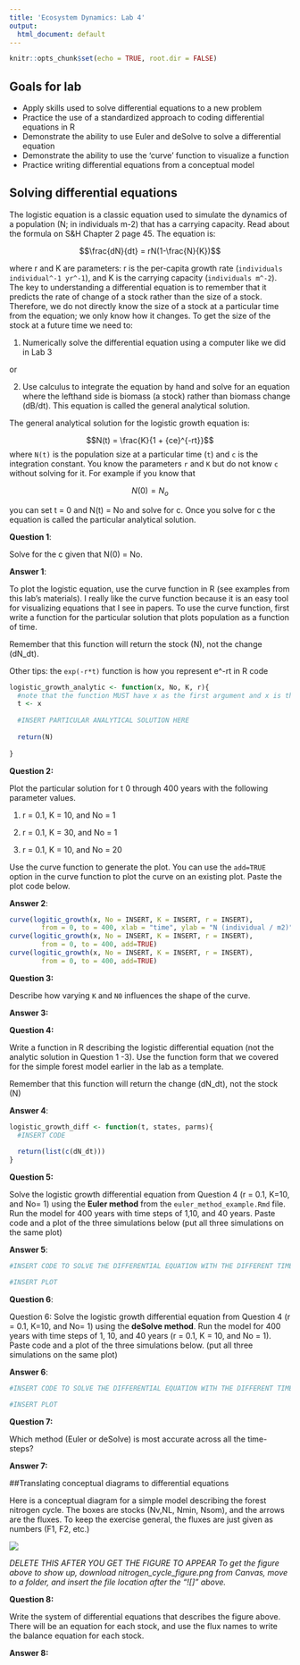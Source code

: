 ```yaml
---
title: 'Ecosystem Dynamics: Lab 4'
output:
  html_document: default
---
```


```r
knitr::opts_chunk$set(echo = TRUE, root.dir = FALSE)
```

## Goals for lab

-	Apply skills used to solve differential equations to a new problem
-	Practice the use of a standardized approach to coding differential equations in R
-	Demonstrate the ability to use Euler and deSolve to solve a differential equation
-	Demonstrate the ability to use the ‘curve’ function to visualize a function
-	Practice writing differential equations from a conceptual model

## Solving differential equations

The logistic equation is a classic equation used to simulate the dynamics of a population (N; in individuals m-2) that has a carrying capacity.  Read about the formula on S&H Chapter 2 page 45.  The equation is:

$$\frac{dN}{dt} = rN(1-\frac{N}{K})$$

where r and K are parameters: r is the per-capita growth rate (`individuals individual^-1 yr^-1`), and K is the carrying capacity (`individuals m^-2`).  The key to understanding a differential equation is to remember that it predicts the rate of change of a stock rather than the size of a stock.  Therefore, we do not directly know the size of a stock at a particular time from the equation; we only know how it changes.  To get the size of the stock at a future time we need to:

1) Numerically solve the differential equation using a computer like we did in Lab 3

or 

2) Use calculus to integrate the equation by hand and solve for an equation where the lefthand side is biomass (a stock) rather than biomass change (dB/dt).  This equation is called the general analytical solution.

The general analytical solution for the logistic growth equation is:

$$N(t) = \frac{K}{1 + {ce}^{-rt}}$$
where `N(t)` is the population size at a particular time (`t`) and `c` is the integration constant.  You know the parameters `r` and `K` but do not know `c` without solving for it.  For example if you know that 

$$N(0) = {N_{o}}$$

you can set t = 0 and N(t) = No and solve for c.  Once you solve for c the equation is called the particular analytical solution.

**Question 1**: 

Solve for the c given that N(0) = No.

**Answer 1**:

To plot the logistic equation, use the curve function in R (see examples from this lab's materials).  I really like the curve function because it is an easy tool for visualizing equations that I see in papers.  To use the curve function, first write a function for the particular solution that plots population as a function of time.

Remember that this function will return the stock (N), not the change (dN_dt).

Other tips:  the `exp(-r*t)` function is how you represent e^-rt in R code

```r
logistic_growth_analytic <- function(x, No, K, r){
  #note that the function MUST have x as the first argument and x is the thing that R will vary to make the curve.  I always convert the x to the variable that it represents in the code (in this case, the variable t)
  t <- x
  
  #INSERT PARTICULAR ANALYTICAL SOLUTION HERE
  
  return(N)
  
}
```

**Question 2:** 

Plot the particular solution for t 0 through 400 years with the following parameter values.

1)  r = 0.1, K = 10, and No = 1

2)  r = 0.1, K = 30, and No = 1

3)  r = 0.1, K = 10, and No = 20

Use the curve function to generate the plot.  You can use the `add=TRUE` option in the curve function to plot the curve on an existing plot.  Paste the plot code below.

**Answer 2**:

```r
curve(logitic_growth(x, No = INSERT, K = INSERT, r = INSERT), 
        from = 0, to = 400, xlab = "time", ylab = "N (individual / m2)")
curve(logitic_growth(x, No = INSERT, K = INSERT, r = INSERT), 
        from = 0, to = 400, add=TRUE)
curve(logitic_growth(x, No = INSERT, K = INSERT, r = INSERT), 
        from = 0, to = 400, add=TRUE)
```

**Question 3:** 

Describe how varying `K` and `N0` influences the shape of the curve.

**Answer 3:**

**Question 4:** 

Write a function in R describing the logistic differential equation (not the analytic solution in Question 1 -3).  Use the function form that we covered for the simple forest model earlier in the lab as a template.  

Remember that this function will return the change (dN_dt), not the stock (N)

**Answer 4**:
```r
logistic_growth_diff <- function(t, states, parms){
  #INSERT CODE
  
  return(list(c(dN_dt)))
}

```

**Question 5:** 

Solve the logistic growth differential equation from Question 4 (r = 0.1, K=10, and No= 1) using the **Euler method** from the `euler_method_example.Rmd` file.  Run the model for 400 years with time steps of 1,10, and 40 years.  Paste code and a plot of the three simulations below (put all three simulations on the same plot)

**Answer 5**:
```r
#INSERT CODE TO SOLVE THE DIFFERENTIAL EQUATION WITH THE DIFFERENT TIME STEPS

```

```r
#INSERT PLOT

```

**Question 6**: 

Question 6: Solve the logistic growth differential equation from Question 4 (r = 0.1, K=10, and No= 1) using the **deSolve method**. Run the model for 400 years with time steps of 1, 10, and 40 years (r = 0.1, K = 10, and No = 1).  Paste code and a plot of the three simulations below. (put all three simulations on the same plot)

**Answer 6**:
```r
#INSERT CODE TO SOLVE THE DIFFERENTIAL EQUATION WITH THE DIFFERENT TIME STEPS

```

```r
#INSERT PLOT

```

**Question 7:**  

Which method (Euler or deSolve) is most accurate across all the time-steps?

**Answer 7:**

##Translating conceptual diagrams to differential equations

Here is a conceptual diagram for a simple model describing the forest nitrogen cycle.  The boxes are stocks (Nv,NL, Nmin, Nsom), and the arrows are the fluxes. To keep the exercise general, the fluxes are just given as numbers (F1, F2, etc.)  

![](../images/nitrogen_cycle_figure.png)

*DELETE THIS AFTER YOU GET THE FIGURE TO APPEAR*
*To get the figure above to show up, download nitrogen_cycle_figure.png from Canvas, move to a folder, and insert the file location after the "![]" above.*

**Question 8:** 

Write the system of differential equations that describes the figure above.  There will be an equation for each stock, and use the flux names to write the balance equation for each stock.

**Answer 8:**



